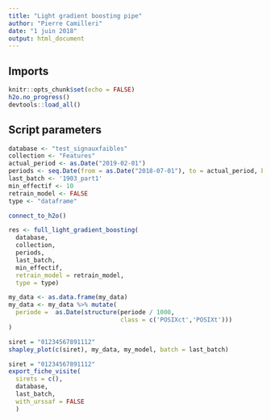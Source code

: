 ```yaml
---
title: "Light gradient boosting pipe"
author: "Pierre Camilleri"
date: "1 juin 2018"
output: html_document
---
```


## Imports
```r
knitr::opts_chunk$set(echo = FALSE)
h2o.no_progress()
devtools::load_all()
```

## Script parameters
```r
database <- "test_signauxfaibles"
collection <- "Features"
actual_period <- as.Date("2019-02-01")
periods <- seq.Date(from = as.Date("2018-07-01"), to = actual_period, by = "months")
last_batch <- '1903_part1'
min_effectif <- 10
retrain_model <- FALSE
type <- "dataframe"
```

```r
connect_to_h2o()
```

```r
res <- full_light_gradient_boosting(
  database, 
  collection,
  periods, 
  last_batch, 
  min_effectif, 
  retrain_model = retrain_model,
  type = type)
```

```r
my_data <- as.data.frame(my_data)
my_data <- my_data %>% mutate(
  periode =  as.Date(structure(periode / 1000, 
                               class = c('POSIXct','POSIXt')))
)
```

```r
siret = "01234567891112"
shapley_plot(c(siret), my_data, my_model, batch = last_batch)
```

```r

siret = "01234567891112"
export_fiche_visite(
  sirets = c(), 
  database, 
  last_batch, 
  with_urssaf = FALSE
  )
```
